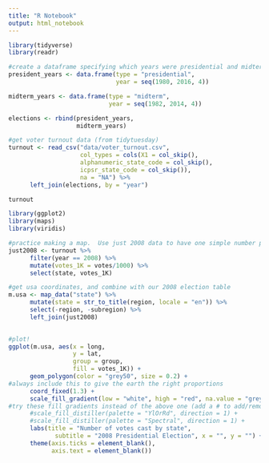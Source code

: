 ```yaml
---
title: "R Notebook"
output: html_notebook
---
```


```r
library(tidyverse)
library(readr)

#create a dataframe specifying which years were presidential and midterm
president_years <- data.frame(type = "presidential", 
                              year = seq(1980, 2016, 4))

midterm_years <- data.frame(type = "midterm", 
                            year = seq(1982, 2014, 4))

elections <- rbind(president_years, 
                   midterm_years)

#get voter turnout data (from tidytuesday)
turnout <- read_csv("data/voter_turnout.csv",
                    col_types = cols(X1 = col_skip(), 
                    alphanumeric_state_code = col_skip(),
                    icpsr_state_code = col_skip()),
                    na = "NA") %>%
      left_join(elections, by = "year")

turnout
```


```r
library(ggplot2)
library(maps)
library(viridis)

#practice making a map.  Use just 2008 data to have one simple number per state.
just2008 <- turnout %>%
      filter(year == 2008) %>%
      mutate(votes_1K = votes/1000) %>%
      select(state, votes_1K)

#get usa coordinates, and combine with our 2008 election table
m.usa <- map_data("state") %>%
      mutate(state = str_to_title(region, locale = "en")) %>%
      select(-region, -subregion) %>%
      left_join(just2008)
      

#plot!
ggplot(m.usa, aes(x = long,
                  y = lat,
                  group = group,
                  fill = votes_1K)) +
      geom_polygon(color = "grey50", size = 0.2) +
#always include this to give the earth the right proportions
      coord_fixed(1.3) +
      scale_fill_gradient(low = "white", high = "red", na.value = "grey70") +
#try these fill gradients instead of the above one (add a # to add/remove comment) 
      #scale_fill_distiller(palette = "YlOrRd", direction = 1) +
      #scale_fill_distiller(palette = "Spectral", direction = 1) +
      labs(title = "Number of votes cast by state", 
             subtitle = "2008 Presidential Election", x = "", y = "") +
      theme(axis.ticks = element_blank(), 
            axis.text = element_blank())


```



